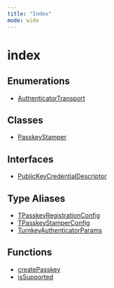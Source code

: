 ```yaml
---
title: "Index"
mode: wide
---
```

  
# index

## Enumerations

- [AuthenticatorTransport](AuthenticatorTransport/readme)

## Classes

- [PasskeyStamper](PasskeyStamper/readme)

## Interfaces

- [PublicKeyCredentialDescriptor](PublicKeyCredentialDescriptor/readme)

## Type Aliases

- [TPasskeyRegistrationConfig](TPasskeyRegistrationConfig/readme)
- [TPasskeyStamperConfig](TPasskeyStamperConfig/readme)
- [TurnkeyAuthenticatorParams](TurnkeyAuthenticatorParams/readme)

## Functions

- [createPasskey](createPasskey/readme)
- [isSupported](isSupported/readme)
